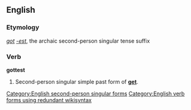 ==English==

===Etymology===
''[[got]]'' ''[[-est]]'', the archaic second-person singular tense suffix

===Verb===
'''gottest'''

# {{context|archaic|lang=en}} Second-person singular simple past form of '''[[get]]'''.

[[Category:English second-person singular forms]]
[[Category:English verb forms using redundant wikisyntax]]